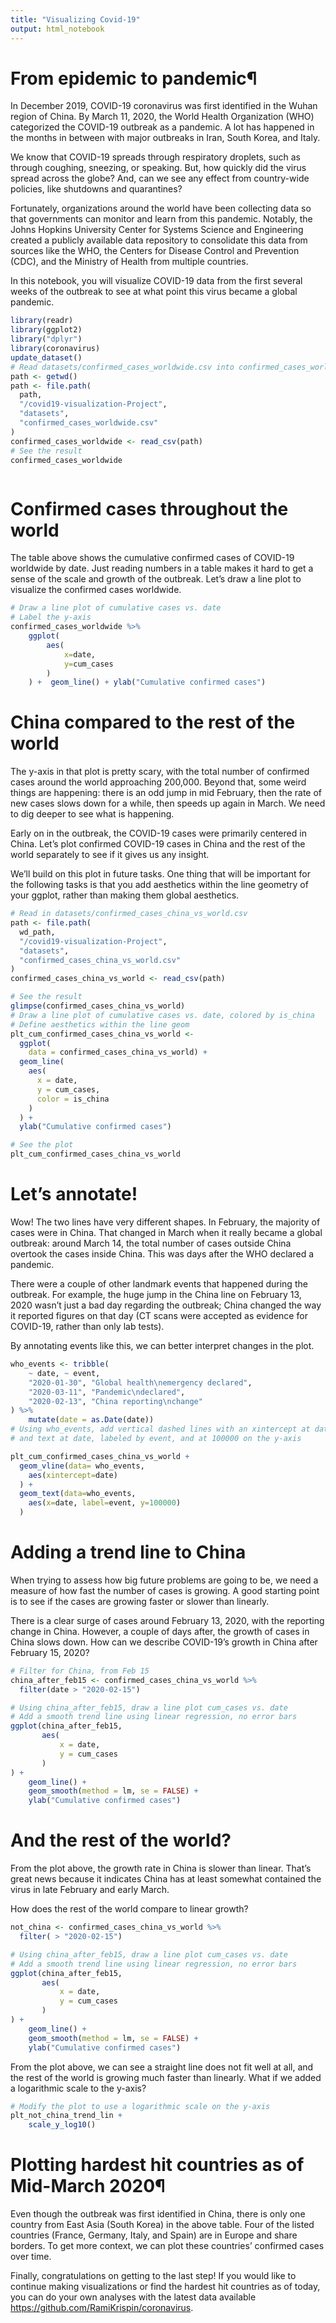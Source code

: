 ```yaml
---
title: "Visualizing Covid-19"
output: html_notebook
---
```

#  From epidemic to pandemic¶
In December 2019, COVID-19 coronavirus was first identified in the Wuhan region
of China. By March 11, 2020, the World Health Organization (WHO) categorized the
COVID-19 outbreak as a pandemic. A lot has happened in the months in between
with major outbreaks in Iran, South Korea, and Italy.

We know that COVID-19 spreads through respiratory droplets, such as through
coughing, sneezing, or speaking. But, how quickly did the virus spread
across the globe? And, can we see any effect from country-wide policies, like
shutdowns and quarantines?

Fortunately, organizations around the world have been collecting data so that
governments can monitor and learn from this pandemic. Notably, the Johns
Hopkins University Center for Systems Science and Engineering created a publicly
available data repository to consolidate this data from sources like the WHO,
the Centers for Disease Control and Prevention (CDC), and the Ministry of
Health from multiple countries.

In this notebook, you will visualize COVID-19 data from the first several weeks
of the outbreak to see at what point this virus became a global pandemic.

```r
library(readr)
library(ggplot2)
library("dplyr")
library(coronavirus)
update_dataset()
# Read datasets/confirmed_cases_worldwide.csv into confirmed_cases_worldwide
path <- getwd()
path <- file.path(
  path,
  "/covid19-visualization-Project",
  "datasets",
  "confirmed_cases_worldwide.csv"
)
confirmed_cases_worldwide <- read_csv(path)
# See the result
confirmed_cases_worldwide



```
# Confirmed cases throughout the world

The table above shows the cumulative confirmed cases of COVID-19 worldwide by
date. Just reading numbers in a table makes it hard to get a sense of the
scale and growth of the outbreak. Let's draw a line plot to visualize the
confirmed cases worldwide.

```r
# Draw a line plot of cumulative cases vs. date
# Label the y-axis
confirmed_cases_worldwide %>%
    ggplot(
        aes(
            x=date,
            y=cum_cases
        )
    ) +  geom_line() + ylab("Cumulative confirmed cases")


```
# China compared to the rest of the world

The y-axis in that plot is pretty scary, with the total number of confirmed
cases around the world approaching 200,000. Beyond that, some weird things
are happening: there is an odd jump in mid February, then the rate of new
cases slows down for a while, then speeds up again in March. We need to dig
deeper to see what is happening.

Early on in the outbreak, the COVID-19 cases were primarily centered in China.
Let's plot confirmed COVID-19 cases in China and the rest of the world
separately to see if it gives us any insight.

We'll build on this plot in future tasks. One thing that will be important for
the following tasks is that you add aesthetics within the line geometry of your
ggplot, rather than making them global aesthetics.

```r
# Read in datasets/confirmed_cases_china_vs_world.csv
path <- file.path(
  wd_path,
  "/covid19-visualization-Project",
  "datasets",
  "confirmed_cases_china_vs_world.csv"
)
confirmed_cases_china_vs_world <- read_csv(path)

# See the result
glimpse(confirmed_cases_china_vs_world)
# Draw a line plot of cumulative cases vs. date, colored by is_china
# Define aesthetics within the line geom
plt_cum_confirmed_cases_china_vs_world <-
  ggplot(
    data = confirmed_cases_china_vs_world) +
  geom_line(
    aes(
      x = date,
      y = cum_cases,
      color = is_china
    )
  ) +
  ylab("Cumulative confirmed cases")

# See the plot
plt_cum_confirmed_cases_china_vs_world
```
# Let's annotate!

Wow! The two lines have very different shapes. In February, the majority of
cases were in China. That changed in March when it really became a global
outbreak: around March 14, the total number of cases outside China overtook the
cases inside China. This was days after the WHO declared a pandemic.

There were a couple of other landmark events that happened during the outbreak.
For example, the huge jump in the China line on February 13, 2020 wasn't just a
bad day regarding the outbreak; China changed the way it reported figures on
that day (CT scans were accepted as evidence for COVID-19, rather than only
lab tests).

By annotating events like this, we can better interpret changes in the plot.
```r
who_events <- tribble(
    ~ date, ~ event,
    "2020-01-30", "Global health\nemergency declared",
    "2020-03-11", "Pandemic\ndeclared",
    "2020-02-13", "China reporting\nchange"
) %>%
    mutate(date = as.Date(date))
# Using who_events, add vertical dashed lines with an xintercept at date
# and text at date, labeled by event, and at 100000 on the y-axis

plt_cum_confirmed_cases_china_vs_world +
  geom_vline(data= who_events,
    aes(xintercept=date)
  ) +
  geom_text(data=who_events,
    aes(x=date, label=event, y=100000)
  )
```
#  Adding a trend line to China
When trying to assess how big future problems are going to be, we need a measure
of how fast the number of cases is growing. A good starting point is to see
if the cases are growing faster or slower than linearly.

There is a clear surge of cases around February 13, 2020, with the reporting
change in China. However, a couple of days after, the growth of cases in
China slows down. How can we describe COVID-19's growth in China after
February 15, 2020?

```r
# Filter for China, from Feb 15
china_after_feb15 <- confirmed_cases_china_vs_world %>%
  filter(date > "2020-02-15")

# Using china_after_feb15, draw a line plot cum_cases vs. date
# Add a smooth trend line using linear regression, no error bars
ggplot(china_after_feb15,
       aes(
           x = date,
           y = cum_cases
       )
) +
    geom_line() +
    geom_smooth(method = lm, se = FALSE) +
    ylab("Cumulative confirmed cases")
```
# And the rest of the world?

From the plot above, the growth rate in China is slower than linear. That's
great news because it indicates China has at least somewhat contained the
virus in late February and early March.

How does the rest of the world compare to linear growth?

```r
not_china <- confirmed_cases_china_vs_world %>%
  filter( > "2020-02-15")

# Using china_after_feb15, draw a line plot cum_cases vs. date
# Add a smooth trend line using linear regression, no error bars
ggplot(china_after_feb15,
       aes(
           x = date,
           y = cum_cases
       )
) +
    geom_line() +
    geom_smooth(method = lm, se = FALSE) +
    ylab("Cumulative confirmed cases")
```

From the plot above, we can see a straight line does not fit well at all, and
 the rest of the world is growing much faster than linearly. What if we
added a logarithmic scale to the y-axis?
```r
# Modify the plot to use a logarithmic scale on the y-axis
plt_not_china_trend_lin +
    scale_y_log10()
```
# Plotting hardest hit countries as of Mid-March 2020¶
Even though the outbreak was first identified in China, there is only one country from East Asia (South Korea) in the above table. Four of the listed countries (France, Germany, Italy, and Spain) are in Europe and share borders. To get more context, we can plot these countries' confirmed cases over time.

Finally, congratulations on getting to the last step! If you would like to
continue making visualizations or find the hardest hit countries as of today,
you can do your own analyses with the latest data available
<https://github.com/RamiKrispin/coronavirus>.
